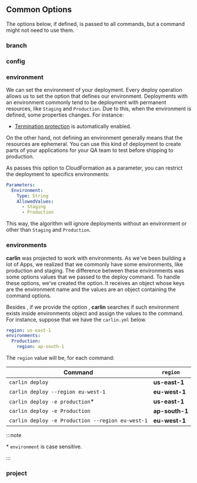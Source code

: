 

## Common Options

The options below, if defined, is passed to all commands, but a command might not need to use them.

<InnerHTML html={cliEnvComment} />

<InnerHTML html={cliGetPkgConfigComment} />

### branch

<OptionHeader option="branch" options={cliOptions} />

<InnerHTML html={getCurrentBranchComment} />

### config

<OptionHeader option="config" options={cliOptions} />

<InnerHTML html={cliGetConfigComment} />

### environment

<OptionHeader option="environment" options={cliOptions} />

We can set the environment of your deployment. Every deploy operation allows us to set the <OptionAliasesInline option="environment" options={cliOptions} /> option that defines our environment.
Deployments with an environment commonly tend to be deployment with permanent resources, like `Staging` and `Production`. Due to this, when the environment is defined, some properties changes. For instance:

- [Termination protection](https://docs.aws.amazon.com/AWSCloudFormation/latest/UserGuide/using-cfn-protect-stacks.html) is automatically enabled.

On the other hand, not defining an environment generally means that the resources are ephemeral. You can use this kind of deployment to create parts of your applications for your QA team to test before shipping to production.

As <Carlin /> passes this option to CloudFormation as a parameter, you can restrict the deployment to specifics environments:

```yaml title="cloudformation.yml"
Parameters:
  Environment:
    Type: String
    AllowedValues:
      - Staging
      - Production
```

This way, the algorithm will ignore deployments without an environment or other than `Staging` and `Production`.

### environments

<OptionHeader option="environments" options={cliOptions} />

**carlin** was projected to work with environments. As we've been building a lot of Apps, we realized that we commonly have some environments, like production and staging. The difference between these environments was some options values that we passed to the deploy command. To handle these options, we've created the <OptionAliasesInline option="environments" options={cliOptions} /> option. It receives an object whose keys are the environment name and the values are an object containing the command options.

Besides <OptionAliasesInline option="environments" options={cliOptions} />, if we provide the option <OptionAliasesInline option="environment" options={cliOptions} to="/docs/CLI#environment" />, **carlin** searches if such environment exists inside environments object and assign the values to the command. For instance, suppose that we have the `carlin.yml` below.

```yaml title="carlin.yml"
region: us-east-1
environments:
  Production:
    region: ap-south-1
```

The `region` value will be, for each command:

| Command                                          | `region`       |
| ------------------------------------------------ | -------------- |
| `carlin deploy`                                  | **us-east-1**  |
| `carlin deploy --region eu-west-1`               | **eu-west-1**  |
| `carlin deploy -e production`\*                  | **us-east-1**  |
| `carlin deploy -e Production`                    | **ap-south-1** |
| `carlin deploy -e Production --region eu-west-1` | **eu-west-1**  |

:::note

\* `environment` is case sensitive.

:::

### project

<OptionHeader option="project" options={cliOptions} />

<InnerHTML html={getProjectNameComment} />
